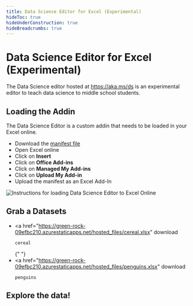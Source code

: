 ```yaml
---
title: Data Science Editor for Excel (Experimental)
hideToc: true
hideUnderConstruction: true
hideBreadcrumbs: true
---
```


# Data Science Editor for Excel (Experimental)

The Data Science editor hosted at https://aka.ms/ds is an experimental editor to teach data science to middle school students.

## Loading the Addin

The Data Science Editor is a custom addin that needs to be loaded in your Excel online.

-   Download the <a href="https://green-rock-09efbc210.azurestaticapps.net/hosted_files/hosted_manifest.xml" alt="Add-In manifest file" download="data-science-editor-manifest.xml">manifest file</a>
-   Open Excel online
-   Click on **Insert**
-   Click on **Office Add-ins**
-   Click on **Managed My Add-ins**
-   Click on **Upload My Add-in**
-   Upload the manifest as an Excel Add-In

![Instructions for loading Data Science Editor to Excel Online](https://green-rock-09efbc210.azurestaticapps.net/hosted_files/uploadAddIn.gif)

## Grab a Datasets

-   <a
        href="https://green-rock-09efbc210.azurestaticapps.net/hosted_files/cereal.xlsx"
        download
    >
        cereal
    </a>{" "}
-   <a
        href="https://green-rock-09efbc210.azurestaticapps.net/hosted_files/penguins.xlsx"
        download
    >
        penguins
    </a>

## Explore the data!
